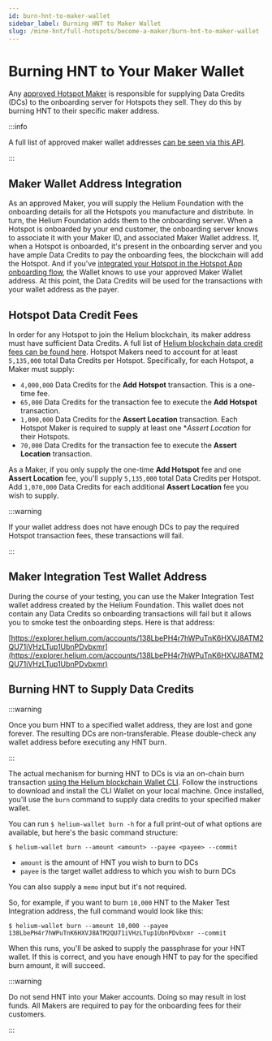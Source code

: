 ```yaml
---
id: burn-hnt-to-maker-wallet
sidebar_label: Burning HNT to Maker Wallet
slug: /mine-hnt/full-hotspots/become-a-maker/burn-hnt-to-maker-wallet
---
```


# Burning HNT to Your Maker Wallet


Any [approved Hotspot Maker](/mine-hnt/full-hotspots) is responsible for supplying Data Credits
(DCs) to the onboarding server for Hotspots they sell. They do this by burning HNT to their specific
maker address.

:::info

A full list of approved maker wallet addresses
[can be seen via this API](https://onboarding.dewi.org/api/v2/makers).

:::

## Maker Wallet Address Integration

As an approved Maker, you will supply the Helium Foundation with the onboarding details for all the
Hotspots you manufacture and distribute. In turn, the Helium Foundation adds them to the onboarding
server. When a Hotspot is onboarded by your end customer, the onboarding server knows to associate
it with your Maker ID, and associated Maker Wallet address. If, when a Hotspot is onboarded, it's
present in the onboarding server and you have ample Data Credits to pay the onboarding fees, the
blockchain will add the Hotspot. And if you've
[integrated your Hotspot in the Hotspot App onboarding flow](/mine-hnt/full-hotspots/become-a-maker/hotspot-integration-testing),
the Wallet knows to use your approved Maker Wallet address. At this point, the Data Credits will be
used for the transactions with your wallet address as the payer.

## Hotspot Data Credit Fees

In order for any Hotspot to join the Helium blockchain, its maker address must have sufficient Data
Credits. A full list of
[Helium blockchain data credit fees can be found here](/blockchain/transaction-fees). Hotspot Makers
need to account for at least `5,135,000` total Data Credits per Hotspot. Specifically, for each
Hotspot, a Maker must supply:

- `4,000,000` Data Credits for the **Add Hotspot** transaction. This is a one-time fee.
- `65,000` Data Credits for the transaction fee to execute the **Add Hotspot** transaction.
- `1,000,000` Data Credits for the **Assert Location** transaction. Each Hotspot Maker is required
  to supply at least one \*_Assert Location_ for their Hotspots.
- `70,000` Data Credits for the transaction fee to execute the **Assert Location** transaction.

As a Maker, if you only supply the one-time **Add Hotspot** fee and one **Assert Location** fee,
you'll supply `5,135,000` total Data Credits per Hotspot. Add `1,070,000` Data Credits for each
additional **Assert Location** fee you wish to supply.

:::warning

If your wallet address does not have enough DCs to pay the required Hotspot transaction fees, these
transactions will fail.

:::

## Maker Integration Test Wallet Address

During the course of your testing, you can use the Maker Integration Test wallet address created by
the Helium Foundation. This wallet does not contain any Data Credits so onboarding transactions will
fail but it allows you to smoke test the onboarding steps. Here is that address:

[https://explorer.helium.com/accounts/138LbePH4r7hWPuTnK6HXVJ8ATM2QU71iVHzLTup1UbnPDvbxmr](https://explorer.helium.com/accounts/138LbePH4r7hWPuTnK6HXVJ8ATM2QU71iVHzLTup1UbnPDvbxmr)

## Burning HNT to Supply Data Credits

:::warning

Once you burn HNT to a specified wallet address, they are lost and gone forever. The resulting DCs
are non-transferable. Please double-check any wallet address before executing any HNT burn.

:::

The actual mechanism for burning HNT to DCs is via an on-chain burn transaction
[using the Helium blockchain Wallet CLI](https://github.com/helium/helium-wallet-rs). Follow the
instructions to download and install the CLI Wallet on your local machine. Once installed, you'll
use the `burn` command to supply data credits to your specified maker wallet.

You can run `$ helium-wallet burn -h` for a full print-out of what options are available, but here's
the basic command structure:

```shell
$ helium-wallet burn --amount <amount> --payee <payee> --commit
```

- `amount` is the amount of HNT you wish to burn to DCs
- `payee` is the target wallet address to which you wish to burn DCs

You can also supply a `memo` input but it's not required.

So, for example, if you want to burn `10,000` HNT to the Maker Test Integration address, the full
command would look like this:

```shell
$ helium-wallet burn --amount 10,000 --payee 138LbePH4r7hWPuTnK6HXVJ8ATM2QU71iVHzLTup1UbnPDvbxmr --commit
```

When this runs, you'll be asked to supply the passphrase for your HNT wallet. If this is correct,
and you have enough HNT to pay for the specified burn amount, it will succeed.

:::warning

Do not send HNT into your Maker accounts. Doing so may result in lost funds. All Makers are required
to pay for the onboarding fees for their customers.

:::
